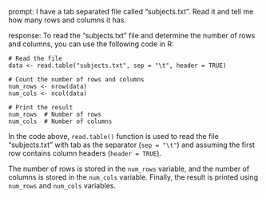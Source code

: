 prompt:
I have a tab separated file called "subjects.txt". Read it and tell me how many rows and columns it has. 

response:
To read the "subjects.txt" file and determine the number of rows and columns, you can use the following code in R:

```
# Read the file
data <- read.table("subjects.txt", sep = "\t", header = TRUE)

# Count the number of rows and columns
num_rows <- nrow(data)
num_cols <- ncol(data)

# Print the result
num_rows  # Number of rows
num_cols  # Number of columns
```

In the code above, `read.table()` function is used to read the file "subjects.txt" with tab as the separator (`sep = "\t"`) and assuming the first row contains column headers (`header = TRUE`).

The number of rows is stored in the `num_rows` variable, and the number of columns is stored in the `num_cols` variable. Finally, the result is printed using `num_rows` and `num_cols` variables.

